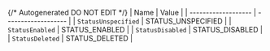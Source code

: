 {/* Autogenerated DO NOT EDIT  */}
| Name                | Value               |
| ------------------- | ------------------- |
| `StatusUnspecified` | STATUS_UNSPECIFIED  |
| `StatusEnabled`     | STATUS_ENABLED      |
| `StatusDisabled`    | STATUS_DISABLED     |
| `StatusDeleted`     | STATUS_DELETED      |